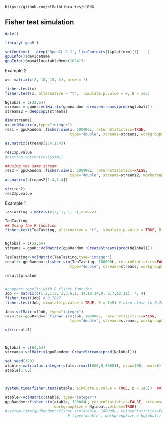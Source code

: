 <!--
%\VignetteEngine{knitr::knitr}
%\VignetteIndexEntry{Fisher test}
-->

`https://github.com/clMathLibraries/clRNG`


## Fisher test simulation

```r
date()
```


```r
library('gpuR')
```

```r
setContext(   grep('OpenCL 2.1', listContexts()$platform)[1]    )
gpuInfo()$deviceName
gpuInfo()$maxAllocatableMem/(1024^3)
```


 


Example 2
```r
x<- matrix(c(2, 10, 15, 3), nrow = 2)

fisher.test(x)
fisher.test(x, alternative = "t",  simulate.p.value = F, B = 1e5)

Nglobal = c(32,64)
streams = gpuR::vclMatrix(gpuRandom::CreateStreams(prod(Nglobal)))
streams2 = deepcopy(streams)

dim(streams)
x<-vclMatrix(x,type="integer")
res1 = gpuRandom::fisher.sim(x, 100000L, returnStatistics=TRUE, 
                             type="double", streams=streams, workgroupSize = Nglobal)

as.matrix(streams[1:4,1:4])

res1$p.value
#hist(as.vector(res1$sim))
```

```r
##using the same stream
res2 = gpuRandom::fisher.sim(x, 100000L, returnStatistics=FALSE, 
                             type="double", streams=streams2, workgroupSize = Nglobal)
as.matrix(streams2[1:4,1:4])

str(res2)
res2$p.value
```




















Example 1
```r
TeaTasting <-matrix(c(3, 1, 1, 3),nrow=2)

TeaTasting
## Using the R function 
fisher.test(TeaTasting, alternative = "t",  simulate.p.value = TRUE, B = 1e5)


Nglobal = c(32,64)
streams = gpuR::vclMatrix(gpuRandom::CreateStreams(prod(Nglobal)))

TeaTasting<-vclMatrix(TeaTasting,type="integer")
result<-gpuRandom::fisher.sim(TeaTasting, 100000L, returnStatistics=FALSE, 
                             type="double", streams=streams, workgroupSize = Nglobal)

result$p.value



```



```r
#compare results with R fisher function
Job <- matrix(c(1,2,1,0, 3,3,6,1, 10,10,14,9, 6,7,12,11), 4, 4)
fisher.test(Job) # 0.7827
fisher.test(Job, simulate.p.value = TRUE, B = 1e5) # also close to 0.78

Job<-vclMatrix(Job, type="integer")
result3<-gpuRandom::fisher.sim(Job, 100000L, returnStatistics=FALSE, 
                             type="double", streams=streams, workgroupSize = Nglobal)

str(result3)




```


```r
Nglobal = c(64,64)
streams<-vclMatrix(gpuRandom::CreateStreams(prod(Nglobal)))

set.seed(120)
atable<-matrix(as.integer(stats::runif(600,0,1000)), nrow=100, ncol=6)
atable[1:6,]



system.time(fisher.test(atable, simulate.p.value = TRUE, B = 1e5))  ##72.596s on cpu, 250.825s on my cpu

atable<-vclMatrix(atable, type="integer")
gpuRandom::fisher.sim(atable, 100000L, returnStatistics=FALSE, streams=streams, type="double", 
                      workgroupSize = Nglobal,verbose=TRUE)
#system.time(gpuRandom::fisher.sim(atable, 100000L, returnStatistics=FALSE, streams=streams,
                            # type="double", workgroupSize = Nglobal))


```











